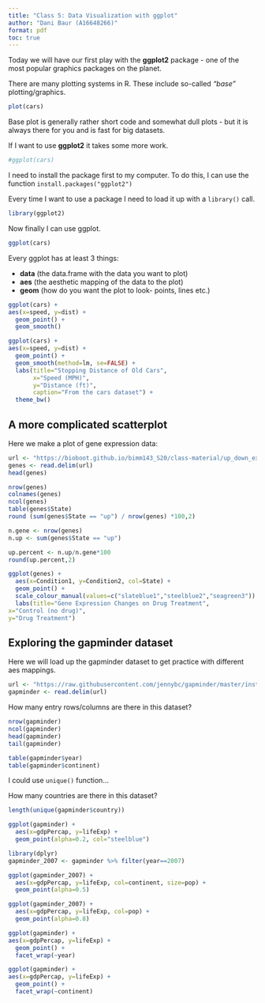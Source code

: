 ```yaml
---
title: "Class 5: Data Visualization with ggplot"
author: "Dani Baur (A16648266)"
format: pdf
toc: true
---
```


Today we will have our first play with the **ggplot2** package - one of the most popular graphics packages on the planet.

There are many plotting systems in R. These include so-called *"base"* plotting/graphics.

```r
plot(cars)
```
Base plot is generally rather short code and somewhat dull plots - but it is always there for you and is fast for big datasets.

If I want to use **ggplot2** it takes some more work.

```r
#ggplot(cars)
```
I need to install the package first to my computer. To do this, I can use the function `install.packages("ggplot2")`

Every time I want to use a package I need to load it up with a `library()` call.

```r
library(ggplot2)
```

Now finally I can use ggplot.

```r
ggplot(cars)
```

Every ggplot has at least 3 things: 

- **data** (the data.frame with the data you want to plot)
- **aes** (the aesthetic mapping of the data to the plot)
- **geom** (how do you want the plot to look- points, lines etc.)

```r
ggplot(cars) +
aes(x=speed, y=dist) +
  geom_point() + 
  geom_smooth()
```

```r
ggplot(cars) +
aes(x=speed, y=dist) +
  geom_point() + 
  geom_smooth(method=lm, se=FALSE) + 
  labs(title="Stopping Distance of Old Cars", 
       x="Speed (MPH)", 
       y="Distance (ft)",
       caption="From the cars dataset") +
  theme_bw()
```

## A more complicated scatterplot

Here we make a plot of gene expression data:

```r
url <- "https://bioboot.github.io/bimm143_S20/class-material/up_down_expression.txt"
genes <- read.delim(url)
head(genes)
```

```r
nrow(genes)
colnames(genes)
ncol(genes)
table(genes$State)
round (sum(genes$State == "up") / nrow(genes) *100,2)
```

```r
n.gene <- nrow(genes)
n.up <- sum(genes$State == "up")

up.percent <- n.up/n.gene*100
round(up.percent,2)
```

```r
ggplot(genes) +
  aes(x=Condition1, y=Condition2, col=State) +
  geom_point() +
  scale_colour_manual(values=c("slateblue1","steelblue2","seagreen3")) +
  labs(title="Gene Expression Changes on Drug Treatment",
x="Control (no drug)", 
y="Drug Treatment")
```

## Exploring the gapminder dataset

Here we will load up the gapminder dataset to get practice with different aes mappings.

```r
url <- "https://raw.githubusercontent.com/jennybc/gapminder/master/inst/extdata/gapminder.tsv"
gapminder <- read.delim(url)
```

How many entry rows/columns are there in this dataset?

```r
nrow(gapminder)
ncol(gapminder)
head(gapminder)
tail(gapminder)
```

```r
table(gapminder$year)
table(gapminder$continent)
```

I could use `unique()` function...

How many countries are there in this dataset?
```r
length(unique(gapminder$country))
```

```r
ggplot(gapminder) +
  aes(x=gdpPercap, y=lifeExp) +
  geom_point(alpha=0.2, col="steelblue")
```

```r
library(dplyr)
gapminder_2007 <- gapminder %>% filter(year==2007)
```

```r
ggplot(gapminder_2007) +
  aes(x=gdpPercap, y=lifeExp, col=continent, size=pop) +
  geom_point(alpha=0.5)
```

```r
ggplot(gapminder_2007) +
  aes(x=gdpPercap, y=lifeExp, col=pop) +
  geom_point(alpha=0.8)
```

```r
ggplot(gapminder) +
aes(x=gdpPercap, y=lifeExp) +
  geom_point() +
  facet_wrap(~year)
```

```r
ggplot(gapminder) +
aes(x=gdpPercap, y=lifeExp) +
  geom_point() +
  facet_wrap(~continent)
```